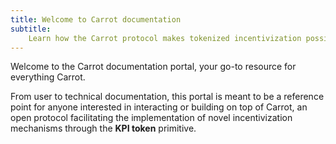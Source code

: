 ```yaml
---
title: Welcome to Carrot documentation
subtitle:
    Learn how the Carrot protocol makes tokenized incentivization possible.
---
```


Welcome to the Carrot documentation portal, your go-to resource for everything
Carrot.

From user to technical documentation, this portal is meant to be a reference
point for anyone interested in interacting or building on top of Carrot, an open
protocol facilitating the implementation of novel incentivization mechanisms
through the **KPI token** primitive.
